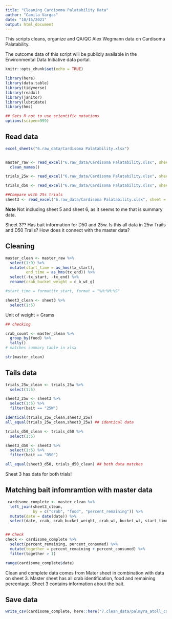 ```yaml
---
title: "Cleaning Cardisoma Palatability Data"
author: "Camila Vargas"
date: "10/15/2021"
output: html_document
---
```

This scripts cleans, organize and QA/QC Alex Wegmann data on Cardisoma Palatability.

The outcome data of this script will be publicly available in the Environmental Data Initiative data portal.

```r
knitr::opts_chunk$set(echo = TRUE)

library(here)
library(data.table)
library(tidyverse)
library(readxl)
library(janitor)
library(lubridate)
library(hms)

## Sets R not to use scientific notations
options(scipen=999) 
```


## Read data
```r
excel_sheets("6.raw_data/Cardisoma Palatability.xlsx")


master_raw <- read_excel("6.raw_data/Cardisoma Palatability.xlsx", sheet = "Master") %>% 
  clean_names()

trials_25w <- read_excel("6.raw_data/Cardisoma Palatability.xlsx", sheet = "25w Trials") %>% clean_names()

trials_d50 <- read_excel("6.raw_data/Cardisoma Palatability.xlsx", sheet = "D50 Trials") %>% clean_names()

##Compare with 25s trials
sheet3 <- read_excel("6.raw_data/Cardisoma Palatability.xlsx", sheet = "Sheet3") %>% clean_names()

```

**Note**
Not including sheet 5 and sheet 6, as it seems to me that is summary data.

Sheet 3?? Has bait information for D50 and 25w. Is this all data in 25w Trails and D50 Trails?
How does it connect with the master data?


## Cleaning
```r

master_clean <- master_raw %>% 
  select(1:9) %>% 
  mutate(start_time = as_hms(tx_start),
         end_time = as_hms(tx_end)) %>% 
  select(-tx_start, -tx_end) %>% 
  rename(crab_bucket_weight = c_b_wt_g)

#start_time = format(tx_start, format = "%H:%M:%S"

sheet3_clean <- sheet3 %>% 
  select(1:5)

```

Unit of weight = Grams

```r
## checking

crab_count <- master_clean %>% 
  group_by(food) %>% 
  tally()
# matches summary table in xlsx

str(master_clean)

```

## Tails data
```r
trials_25w_clean <- trials_25w %>% 
  select(1:5)

sheet3_25w <- sheet3 %>% 
  select(1:5) %>% 
  filter(bait == "25W")

identical(trials_25w_clean,sheet3_25w)
all_equal(trials_25w_clean,sheet3_25w) ## identical data

trials_d50_clean <- trials_d50 %>% 
  select(1:5)

sheet3_d50 <- sheet3 %>% 
  select(1:5) %>% 
  filter(bait == "D50")

all_equal(sheet3_d50, trials_d50_clean) ## both data matches

```

Sheet 3 has data for both trials! 

## Matching bait infomramtion with master data

```r
 cardisome_complete <- master_clean %>% 
  left_join(sheet3_clean, 
            by = c("crab", "food", "percent_remaining")) %>%
  mutate(date = date(date)) %>% 
  select(date, crab, crab_bucket_weight, crab_wt, bucket_wt, start_time, end_time, food, bait, percent_remaining, percent_consumed)


## Check
check <- cardisome_complete %>% 
  select(percent_remaining, percent_consumed) %>% 
  mutate(together = percent_remaining + percent_consumed) %>% 
  filter(together > 1)

range(cardisome_complete$date)

```

Clean and complete data comes from Mater sheet in combination with data on sheet 3.
Master sheet has all crab identification, food and remaining percentage. Sheet 3 contains information about the bait.

## Save data
```r
write_csv(cardisome_complete, here::here("7.clean_data/palmyra_atoll_cardisoma_palatability_2010.csv"))

```

